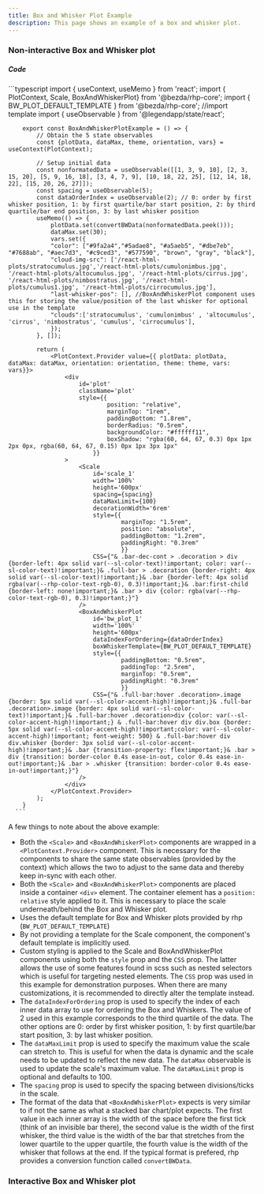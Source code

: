 ```yaml
---
title: Box and Whisker Plot Example
description: This page shows an example of a box and whisker plot.
---
```


### Non-interactive Box and Whisker plot
<BoxAndWhiskerPlotExample client:load />

##### Code
<div className="code-wrapper [&>.astro-code]:max-h-[580px] code-wrapper">
      ```typescript
        import { useContext, useMemo } from 'react';
        import { PlotContext, Scale, BoxAndWhiskerPlot} from '@bezda/rhp-core';
        import { BW_PLOT_DEFAULT_TEMPLATE } from '@bezda/rhp-core';     //import template
        import { useObservable } from '@legendapp/state/react';

        export const BoxAndWhiskerPlotExample = () => {
            // Obtain the 5 state observables
            const {plotData, dataMax, theme, orientation, vars} = useContext(PlotContext);

            // Setup initial data
            const nonformatedData = useObservable([[1, 3, 9, 10], [2, 3, 15, 20], [5, 9, 16, 18], [3, 4, 7, 9], [10, 18, 22, 25], [12, 14, 18, 22], [15, 20, 26, 27]]);
            const spacing = useObservable(5);
            const dataOrderIndex = useObservable(2); // 0: order by first whisker position, 1: by first quartile/bar start position, 2: by third quartile/bar end position, 3: by last whisker position
            useMemo(() => {
                plotData.set(convertBWData(nonformatedData.peek()));
                dataMax.set(30);
                vars.set({
                "color": ["#9fa2a4","#5adae8", "#a5aeb5", "#dbe7eb", "#7688ab", "#aec7d3", "#c9ced3", "#577590", "brown", "gray", "black"],
                "cloud-img-src": ['/react-html-plots/stratocumulus.jpg','/react-html-plots/cumulonimbus.jpg', '/react-html-plots/altocumulus.jpg', '/react-html-plots/cirrus.jpg', '/react-html-plots/nimbostratus.jpg', '/react-html-plots/cumulus1.jpg', '/react-html-plots/cirrocumulus.jpg'],
                "last-whisker-pos": [], //BoxAndWhiskerPlot component uses this for storing the value/position of the last whisker for optional use in the template
                "clouds":['stratocumulus', 'cumulonimbus' , 'altocumulus', 'cirrus', 'nimbostratus', 'cumulus', 'cirrocumulus'],
                });
            }, []);

            return (
                <PlotContext.Provider value={{ plotData: plotData, dataMax: dataMax, orientation: orientation, theme: theme, vars: vars}}>
                    <div 
                        id='plot' 
                        className='plot' 
                        style={{
                                position: "relative", 
                                marginTop: "1rem", 
                                paddingBottom: "1.8rem",
                                borderRadius: "0.5rem", 
                                backgroundColor: "#ffffff11", 
                                boxShadow: "rgba(60, 64, 67, 0.3) 0px 1px 2px 0px, rgba(60, 64, 67, 0.15) 0px 1px 3px 1px"
                            }}
                    >
                        <Scale
                            id='scale_1'
                            width='100%'
                            height='600px'
                            spacing={spacing}
                            dataMaxLimit={100} 
                            decorationWidth='6rem'
                            style={{
                                    marginTop: "1.5rem", 
                                    position: "absolute", 
                                    paddingBottom: "1.2rem", 
                                    paddingRight: "0.3rem"
                                    }}
                            CSS={"& .bar-dec-cont > .decoration > div {border-left: 4px solid var(--sl-color-text)!important; color: var(--sl-color-text)!important;}& .full-bar > .decoration {border-right: 4px solid var(--sl-color-text)!important;}& .bar {border-left: 4px solid rgba(var(--rhp-color-text-rgb-0), 0.3)!important;}& .bar:first-child {border-left: none!important;}& .bar > div {color: rgba(var(--rhp-color-text-rgb-0), 0.3)!important;}"}
                        />
                        <BoxAndWhiskerPlot 
                            id='bw_plot_1'
                            width='100%'
                            height='600px'
                            dataIndexForOrdering={dataOrderIndex}
                            boxWhiskerTemplate={BW_PLOT_DEFAULT_TEMPLATE}
                            style={{
                                    paddingBottom: "0.5rem", 
                                    paddingTop: "2.5rem", 
                                    marginTop: "0.5rem", 
                                    paddingRight: "0.3rem"
                                    }}
                            CSS={"& .full-bar:hover .decoration>.image {border: 5px solid var(--sl-color-accent-high)!important;}& .full-bar .decoration>.image {border: 4px solid var(--sl-color-text)!important;}& .full-bar:hover .decoration>div {color: var(--sl-color-accent-high)!important;} & .full-bar:hover div div.box {border: 5px solid var(--sl-color-accent-high)!important;color: var(--sl-color-accent-high)!important; font-weight: 500} & .full-bar:hover div div.whisker {border: 3px solid var(--sl-color-accent-high)!important;}& .bar {transition-property: flex!important;}& .bar > div {transition: border-color 0.4s ease-in-out, color 0.4s ease-in-out!important;}& .bar > .whisker {transition: border-color 0.4s ease-in-out!important;}"}
                        />
                    </div>
                </PlotContext.Provider>
            );
        }
      ```
</div>

A few things to note about the above example:
- Both the `<Scale>` and `<BoxAndWhiskerPlot>` components are wrapped in a `<PlotContext.Provider>` component. This is necessary for the components to share the same state observables (provided by the context) which allows the two to adjust to the same data and thereby keep in-sync with each other.
- Both the `<Scale>` and `<BoxAndWhiskerPlot>` components are placed inside a container `<div>` element. The container element has a `position: relative` style applied to it. This is necessary to place the scale underneath/behind the Box and Whisker plot.
- Uses the default template for Box and Whisker plots provided by rhp (`BW_PLOT_DEFAULT_TEMPLATE`)
- By not providing a template for the Scale component, the component's default template is implicitly used.
- Custom styling is applied to the Scale and BoxAndWhiskerPlot components using both the `style` prop and the `CSS` prop. The latter allows the use of some features found in scss such as nested selectors which is useful for targeting nested elements. The `CSS` prop was used in this example for demonstration purposes. When there are many customizations, it is recommended to directly alter the template instead.
- The `dataIndexForOrdering` prop is used to specify the index of each inner data array to use for ordering the Box and Whiskers. The value of 2 used in this example corresponds to the third quartile of the data. The other options are 0: order by first whisker position, 1: by first quartile/bar start position, 3: by last whisker position.
- The `dataMaxLimit` prop is used to specify the maximum value the scale can stretch to. This is useful for when the data is dynamic and the scale needs to be updated to reflect the new data. The `dataMax` observable is used to update the scale's maximum value. The `dataMaxLimit` prop is optional and defaults to 100.
- The `spacing` prop is used to specify the spacing between divisions/ticks in the scale. 
- The format of the data that `<BoxAndWhiskerPlot>` expects is very similar to if not the same as what a stacked bar chart/plot expects. The first value in each inner array is the width of the space before the first tick (think of an invisible bar there), the second value is the width of the first whisker, the third value is the width of the bar that stretches from the lower quartile to the upper quartile, the fourth value is the width of the whisker that follows at the end. If the typical format is prefered, rhp provides a conversion function called `convertBWData`. 

### Interactive Box and Whisker plot